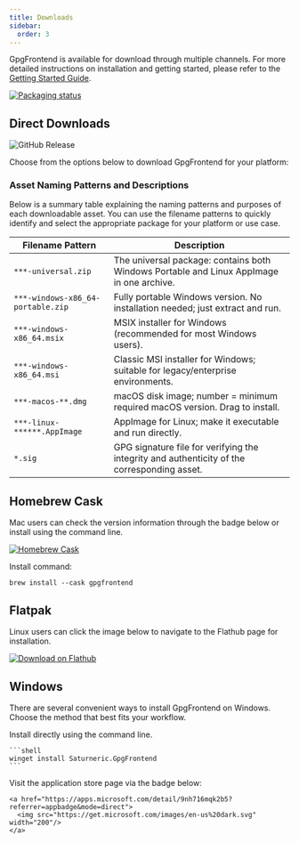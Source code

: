 ```yaml
---
title: Downloads
sidebar:
  order: 3
---
```


GpgFrontend is available for download through multiple channels. For more
detailed instructions on installation and getting started, please refer to the
[Getting Started Guide](/overview/getting-started/).

[![Packaging status](https://repology.org/badge/vertical-allrepos/gpgfrontend.svg)](https://repology.org/project/gpgfrontend/versions)


## Direct Downloads

![GitHub Release](https://img.shields.io/github/v/release/saturneric/GpgFrontend?style=for-the-badge)

Choose from the options below to download GpgFrontend for your platform:

<CardGrid>
  <LinkCard
    title="GitHub Releases"
    href="https://github.com/saturneric/GpgFrontend/releases/latest"
    description="Fastest and most up-to-date source for stable builds. Recommended for most users."
  />
  <LinkCard
    title="Privacy-Friendly HTTPS Mirror"
    href="https://ftp.bktus.com/GpgFrontend/"
    description="Direct, secure download. No tracking, no authentication, no rate limits, no redirections."
  />
</CardGrid>

### Asset Naming Patterns and Descriptions

Below is a summary table explaining the naming patterns and purposes of each
downloadable asset. You can use the filename patterns to quickly identify and
select the appropriate package for your platform or use case.

| Filename Pattern                  | Description                                                                                 |
| --------------------------------- | ------------------------------------------------------------------------------------------- |
| `***-universal.zip`               | The universal package: contains both Windows Portable and Linux AppImage in one archive.    |
| `***-windows-x86_64-portable.zip` | Fully portable Windows version. No installation needed; just extract and run.               |
| `***-windows-x86_64.msix`         | MSIX installer for Windows (recommended for most Windows users).                            |
| `***-windows-x86_64.msi`          | Classic MSI installer for Windows; suitable for legacy/enterprise environments.             |
| `***-macos-**.dmg`                | macOS disk image; number = minimum required macOS version. Drag to install.                 |
| `***-linux-******.AppImage`       | AppImage for Linux; make it executable and run directly.                                    |
| `*.sig`                           | GPG signature file for verifying the integrity and authenticity of the corresponding asset. |

## Homebrew Cask

Mac users can check the version information through the badge below or install
using the command line.

[![Homebrew Cask](https://img.shields.io/homebrew/cask/v/gpgfrontend?style=for-the-badge)](https://formulae.brew.sh/cask/gpgfrontend)

Install command:

```
brew install --cask gpgfrontend
```

## Flatpak

Linux users can click the image below to navigate to the Flathub page for
installation.

[![Download on Flathub](https://flathub.org/api/badge?locale=en)](https://flathub.org/apps/com.bktus.gpgfrontend)

## Windows

There are several convenient ways to install GpgFrontend on Windows. Choose the
method that best fits your workflow.

<Tabs>
  <TabItem label="WinGet">
    Install directly using the command line.

    ```shell
    winget install Saturneric.GpgFrontend
    ```

  </TabItem>
  <TabItem label="Microsoft Store">
    Visit the application store page via the badge below:

    <a href="https://apps.microsoft.com/detail/9nh716mqk2b5?referrer=appbadge&mode=direct">
      <img src="https://get.microsoft.com/images/en-us%20dark.svg" width="200"/>
    </a>

  </TabItem>
</Tabs>
